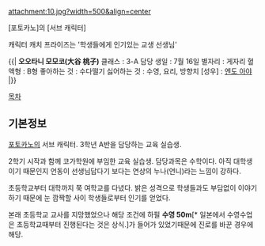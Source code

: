 attachment:10.jpg?width=500&align=center 

[포토카노]의 [서브 캐릭터] 

캐릭터 캐치 프라이즈는 '학생들에게 인기있는 교생 선생님'

{{|
'''오오타니 모모코(大谷 桃子)'''
클래스 : 3-A 담당
생일 : 7월 16일
별자리 : 게자리
혈액형 : B형
좋아하는 것 : 수다떨기
싫어하는 것 : 수영, 요리, 방향치
[성우] : [[엔도 아야]]
|}}

[[목차]]

== 기본정보 ==
[[포토카노]]의 서브 캐릭터. 3학년 A반을 담당하는 교육 실습생.

2학기 시작과 함께 코가학원에 부임한 교육 실습생. 담당과목은 수학이다. 아직 대학생이기 때문인지 언동이 선생님답다기 보다는 연상의 누나(언니)라는 느낌이 강하다.

초등학교부터 대학까지 쭉 여학교를 다녔다. 밝은 성격으로 학생들과도 부담없이 이야기하기 때문에 눈 깜짝할 사이 학생들로부터 인기를 얻었다.

본래 초등학교 교사를 지망했었으나 해당 조건에 하필 '''수영 50m'''[* 일본에서 수영수업은 초등학교때부터 진행된다는 것은 상식.]가 들어가 있었기때문에 진로를 바꾼 경우에 해당.

